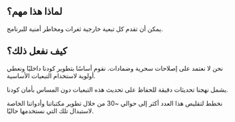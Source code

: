 
## لماذا هذا مهم؟

<div className="h-2"/>

يمكن أن تقدم كل تبعية خارجية ثغرات ومخاطر أمنية للبرنامج.

<div className="h-8"/>

<ThreeChart />

<div className="h-8"/>

## كيف نفعل ذلك؟

<div className="h-2"/>

نحن لا نعتمد على إصلاحات سحرية وضمادات. نقوم أساسًا بتطوير كودنا داخليًا ونعطي أولوية لاستخدام التبعيات الأساسية.

<div className="h-2"/>

يشمل نهجنا تحديثات دقيقة للحفاظ على تحديث هذه التبعيات دون المساس بأمان كودنا.

<div className="h-2"/>

نخطط لتقليص هذا العدد أكثر إلى حوالي ~30 من خلال تطوير مكتباتنا وأدواتنا الخاصة لاستبدال تلك التي نستخدمها حاليًا.

